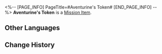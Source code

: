 <%-- [PAGE_INFO]
PageTitle=#Aventurine's Token#
[END_PAGE_INFO] --%>
{{Item Infobox
|id          = 140414
|image       = Item Aventurine's Token.png
|type        = Mission Item
|invCategory = Missions
|rarity      = 3
|effect      = 
|description = A token of the Interastral Peace Corporation. You remember the envoy played a little trick with it.
}}
'''Aventurine's Token''' is a [[Mission Item]].

==Other Languages==
{{Other Languages
|en   = Aventurine's Token
|zhs  = 砂金的信物
|zht  = 砂金的信物
|ja   = アベンチュリンのトークン
|ko   = 어벤츄린의 증표
|es   = Ficha de Aventurino
|fr   = Jeton d'Aventurine
|ru   = Значок Авантюрина
|th   = เหรียญประจำตัวของ Aventurine
|vi   = Tín Vật Của Aventurine
|de   = Andenken von Aventurin
|id   = Kenang-kenangan Aventurine
|pt   = Token de Aventurine
}}

==Change History==
{{Change History|2.0}}